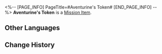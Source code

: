 <%-- [PAGE_INFO]
PageTitle=#Aventurine's Token#
[END_PAGE_INFO] --%>
{{Item Infobox
|id          = 140414
|image       = Item Aventurine's Token.png
|type        = Mission Item
|invCategory = Missions
|rarity      = 3
|effect      = 
|description = A token of the Interastral Peace Corporation. You remember the envoy played a little trick with it.
}}
'''Aventurine's Token''' is a [[Mission Item]].

==Other Languages==
{{Other Languages
|en   = Aventurine's Token
|zhs  = 砂金的信物
|zht  = 砂金的信物
|ja   = アベンチュリンのトークン
|ko   = 어벤츄린의 증표
|es   = Ficha de Aventurino
|fr   = Jeton d'Aventurine
|ru   = Значок Авантюрина
|th   = เหรียญประจำตัวของ Aventurine
|vi   = Tín Vật Của Aventurine
|de   = Andenken von Aventurin
|id   = Kenang-kenangan Aventurine
|pt   = Token de Aventurine
}}

==Change History==
{{Change History|2.0}}